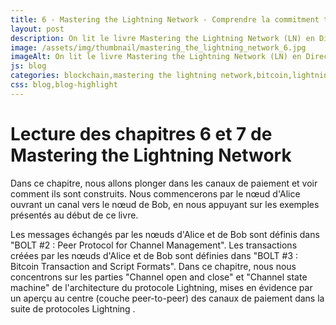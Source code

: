 ```yaml
---
title: 6 - Mastering the Lightning Network - Comprendre la commitment transaction
layout: post
description: On lit le livre Mastering the Lightning Network (LN) en Direct ! Chapitre 6 - Architecture Lightning Network; Chapitre 7 - Les canaux de paiement
image: /assets/img/thumbnail/mastering_the_lightning_network_6.jpg
imageAlt: On lit le livre Mastering the Lightning Network (LN) en Direct ! Chapitre 6 - Architecture Lightning Network; Chapitre 7 - Les canaux de paiement
js: blog
categories: blockchain,mastering the lightning network,bitcoin,lightning network
css: blog,blog-highlight
---
```


# Lecture des chapitres 6 et 7 de Mastering the Lightning Network

<CardLink
  href="https://www.youtube.com/watch?v=8BheJvHN-gk"
  defaultTitle="Comprendre la commitment transaction - Mastering the Lightning Network (Bitcoin)"
  defaultDescription="On lit le livre Mastering the Lightning Network (LN) en Direct ! Chapitre 6 - Architecture Lightning Network; Chapitre 7 - Les canaux de paiement"
  forceDefault={true}
/>

Dans ce chapitre, nous allons plonger dans les canaux de paiement et voir comment ils sont construits. Nous commencerons par le nœud d'Alice ouvrant un canal vers le nœud de Bob, en nous appuyant sur les exemples présentés au début de ce livre.

Les messages échangés par les nœuds d'Alice et de Bob sont définis dans "BOLT #2 : Peer Protocol for Channel Management". Les transactions créées par les nœuds d'Alice et de Bob sont définies dans "BOLT #3 : Bitcoin Transaction and Script Formats". Dans ce chapitre, nous nous concentrons sur les parties "Channel open and close" et "Channel state machine" de l'architecture du protocole Lightning, mises en évidence par un aperçu au centre (couche peer-to-peer) des canaux de paiement dans la suite de protocoles Lightning .